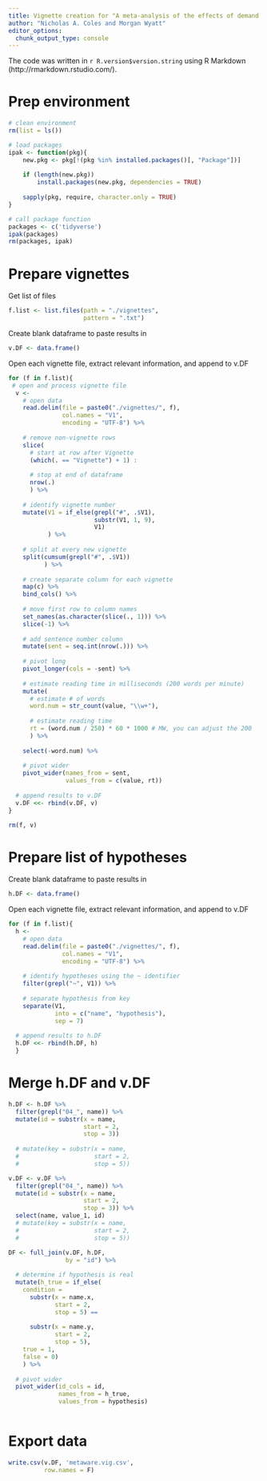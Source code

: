 ```yaml
---
title: Vignette creation for "A meta-analysis of the effects of demand characteristics in non-clinical research"
author: "Nicholas A. Coles and Morgan Wyatt"
editor_options: 
  chunk_output_type: console
---
```

The code was written in `r R.version$version.string` using R Markdown (http://rmarkdown.rstudio.com/).

# Prep environment
```r
# clean environment
rm(list = ls())

# load packages
ipak <- function(pkg){
    new.pkg <- pkg[!(pkg %in% installed.packages()[, "Package"])]
    
    if (length(new.pkg)) 
        install.packages(new.pkg, dependencies = TRUE)
    
    sapply(pkg, require, character.only = TRUE)
}

# call package function
packages <- c('tidyverse')
ipak(packages)
rm(packages, ipak)

```

# Prepare vignettes
Get list of files
```r
f.list <- list.files(path = "./vignettes",
                     pattern = ".txt")
```

Create blank dataframe to paste results in
```r
v.DF <- data.frame()
```

Open each vignette file, extract relevant information, and append to v.DF
```r
for (f in f.list){
 # open and process vignette file
  v <- 
    # open data
    read.delim(file = paste0("./vignettes/", f),
               col.names = "V1",
               encoding = "UTF-8") %>% 
    
    # remove non-vignette rows
    slice(
      # start at row after Vignette
      (which(. == "Vignette") + 1) : 
        
      # stop at end of dataframe
      nrow(.)
      ) %>% 
    
    # identify vignette number
    mutate(V1 = if_else(grepl("#", .$V1),
                        substr(V1, 1, 9),
                        V1)
           ) %>% 
    
    # split at every new vignette
    split(cumsum(grepl("#", .$V1))
          ) %>% 
    
    # create separate column for each vignette
    map(c) %>% 
    bind_cols() %>% 
    
    # move first row to column names
    set_names(as.character(slice(., 1))) %>%
    slice(-1) %>% 
    
    # add sentence number column
    mutate(sent = seq.int(nrow(.))) %>% 
    
    # pivot long
    pivot_longer(cols = -sent) %>% 
    
    # estimate reading time in milliseconds (200 words per minute)
    mutate(
      # estimate # of words
      word.num = str_count(value, "\\w+"),
      
      # estimate reading time 
      rt = (word.num / 250) * 60 * 1000 # MW, you can adjust the 200
      ) %>% 
    
    select(-word.num) %>% 
    
    # pivot wider
    pivot_wider(names_from = sent,
                values_from = c(value, rt)) 
  
  # append results to v.DF
  v.DF <<- rbind(v.DF, v)
}

rm(f, v)
```

# Prepare list of hypotheses
Create blank dataframe to paste results in
```r
h.DF <- data.frame()
```

Open each vignette file, extract relevant information, and append to v.DF
```r
for (f in f.list){
  h <- 
    # open data
    read.delim(file = paste0("./vignettes/", f),
               col.names = "V1",
               encoding = "UTF-8") %>% 
      
    # identify hypotheses using the ~ identifier
    filter(grepl("~", V1)) %>% 
    
    # separate hypothesis from key
    separate(V1,
             into = c("name", "hypothesis"),
             sep = 7)
  
  # append results to h.DF
  h.DF <<- rbind(h.DF, h)
  }
```

# Merge h.DF and v.DF
```r
h.DF <- h.DF %>% 
  filter(grepl("04_", name)) %>% 
  mutate(id = substr(x = name,
                     start = 2,
                     stop = 3)) 
  
  # mutate(key = substr(x = name,
  #                     start = 2,
  #                     stop = 5))

v.DF <- v.DF %>% 
  filter(grepl("04_", name)) %>% 
  mutate(id = substr(x = name,
                     start = 2,
                     stop = 3)) %>% 
  select(name, value_1, id)
  # mutate(key = substr(x = name, 
  #                     start = 2, 
  #                     stop = 5))

DF <- full_join(v.DF, h.DF,
                by = "id") %>% 
  
  # determine if hypothesis is real
  mutate(h_true = if_else(
    condition = 
      substr(x = name.x,
             start = 2,
             stop = 5) == 
      
      substr(x = name.y,
             start = 2,
             stop = 5),
    true = 1,
    false = 0)
    ) %>% 
  
  # pivot wider
  pivot_wider(id_cols = id,
              names_from = h_true,
              values_from = hypothesis)
  
```

# Export data
```r
write.csv(v.DF, 'metaware.vig.csv',
          row.names = F)
```
